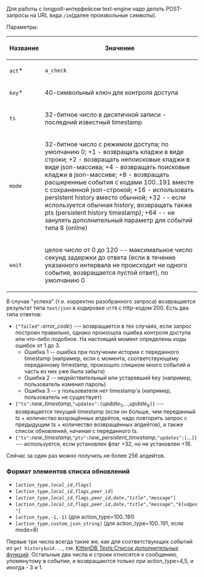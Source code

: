 Для работы с longpoll-интерфейсом text-engine надо делать POST-запросы на URL вида <tt>/im</tt>(далее произвольные символы).

Параметры:
{|
! Название !! Значение
|-
| <tt>act</tt>* || <tt>a_check</tt>
|-
| <tt>key</tt>* || 40-символьный ключ для контроля доступа
|-
| <tt>ts</tt> || 32-битное число в десятичной записи - последний известный timestamp
|-
| <tt>mode</tt> || 32-битное число с режимом доступа; по умолчанию 0; +1 - возвращать кладжи в виде строки; +2 - возвращать непоисковые кладжи в виде json-массива; +4 - возвращать поисковые кладжи в json-массиве; +8 - возвращать расширенные события с кодами 100..191 вместе с сохраненной json-строкой; +16 - использовать persistent history вместо обычной; +32 -- если используется обычная history, возвращать также pts (persistent history timestamp); +64 -- не занулять дополнительный параметр для событий типа 8 (online)
|-
| <tt>wait</tt> || целое число от 0 до 120 -- максимальное число секунд задержки до ответа (если в течение указанного интервала не происходит ни одного события, возвращается пустой ответ), по умолчанию 0
|}

В случае "успеха" (т.е. корректно разобранного запроса) возвращается результат типа <tt>text/json</tt> в кодировке <tt>utf8</tt> с http-кодом 200.
Есть два типа ответов:
* <tt>{"failed":</tt>''error_code''<tt>}</tt> --- возвращается в тех случаях, если запрос построен правильно, однако произошла ошибка контроля доступа или что-либо подобное. На настоящий момент определены коды ошибок от 1 до 3.
** Ошибка 1 -- ошибка при получении истории с переданного timestamp (например, если с момента, соответствующему переданному timestamp, произошло слишком много событий и часть из них уже была забыта)
** Ошибка 2 -- недействительный или устаревший key (например, пользователь изменил пароль)
** Ошибка 3 -- у пользователя нет timestamp'а (например, пользователь не существует)
* <tt>{"ts":</tt>''new_timestamp'',<tt>"updates":[</tt><i>update<sub>1</sub></i>,...,<i>update<sub>k</sub></i><tt>]}</tt> --- возвращается текущий timestamp (если он больше, чем переданный ts + количество возращённых апдейтов, надо повторить запрос с предыдущим ts + количество возвращённых апдейтов), а также список обновлений, начиная с переданного ts.
* <tt>{"ts":</tt>''new_timestamp'',<tt>"pts":</tt>''new_persistent_timestamp'',<tt>"updates":[</tt>...<tt>]}</tt> --- используется, если установлен флаг +32, но не установлен +16.

Сейчас за один раз можно получить не более 256 апдейтов.

=== Формат элементов списка обновлений ===
* <tt>[''action_type'',''local_id'',''flags'']</tt>
* <tt>[''action_type'',''local_id'',''flags'',''peer_id'']</tt>
* <tt>[''action_type'',''local_id'',''flags'',''peer_id'',''date'',"''title''","''message''"]</tt>
* <tt>[''action_type'',''local_id'',''flags'',''peer_id'',''date'',"''title''","''message''","''kludges''"]</tt>
* <tt>[''action_type'',-1,-1]</tt> (для action_type=100..191)
* <tt>[''action_type'',custom_json_string]</tt> (для action_type=100..191, если mode=8)
Первые три числа всегда такие же, как для соответствующих событий из <tt>get history$uid...</tt>, см. [[KittenDB_Texts_Extra.wiki|KittenDB Texts:Список дополнительных функций]]. Остальные два числа и строки относятся к сообщению, упомянутому в событии, и возвращаются только при action_type=4,5, и иногда - 3 и 1.
